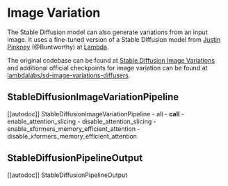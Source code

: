 <!--Copyright 2023 The HuggingFace Team. All rights reserved.

Licensed under the Apache License, Version 2.0 (the "License"); you may not use this file except in compliance with
the License. You may obtain a copy of the License at

http://www.apache.org/licenses/LICENSE-2.0

Unless required by applicable law or agreed to in writing, software distributed under the License is distributed on
an "AS IS" BASIS, WITHOUT WARRANTIES OR CONDITIONS OF ANY KIND, either express or implied. See the License for the
specific language governing permissions and limitations under the License.
-->

# Image Variation

The Stable Diffusion model can also generate variations from an input image. It uses a fine-tuned version of a Stable Diffusion model from [Justin Pinkney](https://www.justinpinkney.com/) (@Buntworthy) at [Lambda](https://lambdalabs.com/).

The original codebase can be found at [Stable Diffusion Image Variations](https://github.com/LambdaLabsML/lambda-diffusers#stable-diffusion-image-variations) and additional official checkpoints for image variation can be found at [lambdalabs/sd-image-variations-diffusers](https://huggingface.co/lambdalabs/sd-image-variations-diffusers).

## StableDiffusionImageVariationPipeline

[[autodoc]] StableDiffusionImageVariationPipeline
	- all
	- __call__
	- enable_attention_slicing
	- disable_attention_slicing
	- enable_xformers_memory_efficient_attention
	- disable_xformers_memory_efficient_attention

## StableDiffusionPipelineOutput

[[autodoc]] StableDiffusionPipelineOutput
